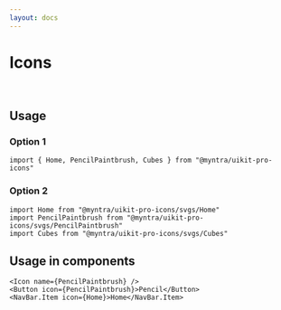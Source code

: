 ```yaml
---
layout: docs
---
```



# Icons

<br />

## Usage

### Option 1
```
import { Home, PencilPaintbrush, Cubes } from "@myntra/uikit-pro-icons"
```

### Option 2

```
import Home from "@myntra/uikit-pro-icons/svgs/Home"
import PencilPaintbrush from "@myntra/uikit-pro-icons/svgs/PencilPaintbrush"
import Cubes from "@myntra/uikit-pro-icons/svgs/Cubes"
```

## Usage in components

```
<Icon name={PencilPaintbrush} />
<Button icon={PencilPaintbrush}>Pencil</Button>
<NavBar.Item icon={Home}>Home</NavBar.Item>
```

<br />

<IconPreview />

